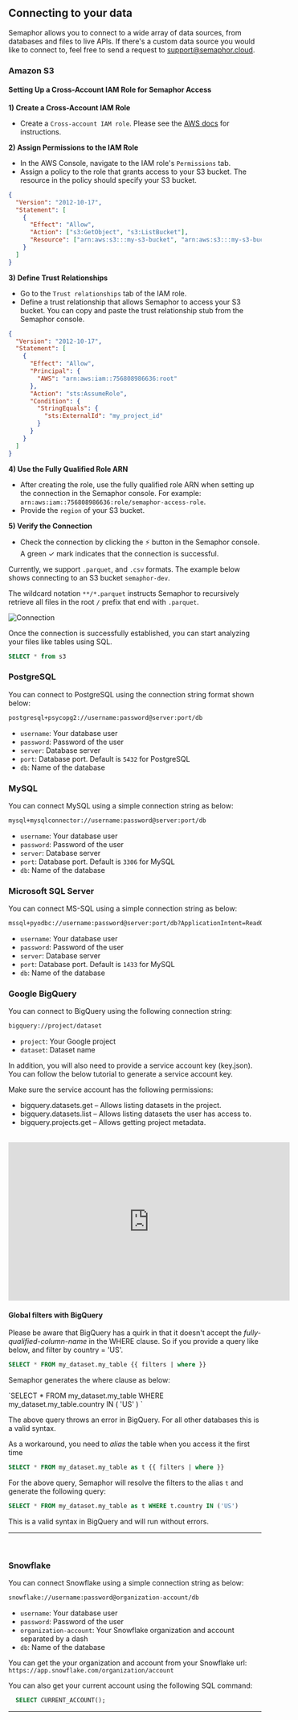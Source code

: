 ## Connecting to your data

Semaphor allows you to connect to a wide array of data sources, from databases and files to live APIs. If there's a custom data source you would like to connect to, feel free to send a request to support@semaphor.cloud.

### Amazon S3

#### Setting Up a Cross-Account IAM Role for Semaphor Access

**1) Create a Cross-Account IAM Role**

- Create a `Cross-account IAM role`. Please see the [AWS docs](https://docs.aws.amazon.com/IAM/latest/UserGuide/id_roles_create_for-user.html#roles-creatingrole-user-console) for instructions.

**2) Assign Permissions to the IAM Role**

- In the AWS Console, navigate to the IAM role's `Permissions` tab.
- Assign a policy to the role that grants access to your S3 bucket. The resource in the policy should specify your S3 bucket.

```json filename="Permission Policy" copy
{
  "Version": "2012-10-17",
  "Statement": [
    {
      "Effect": "Allow",
      "Action": ["s3:GetObject", "s3:ListBucket"],
      "Resource": ["arn:aws:s3:::my-s3-bucket", "arn:aws:s3:::my-s3-bucket/*"]
    }
  ]
}
```

**3) Define Trust Relationships**

- Go to the `Trust relationships` tab of the IAM role.
- Define a trust relationship that allows Semaphor to access your S3 bucket. You can copy and paste the trust relationship stub from the Semaphor console.

```json filename="Trust Policy" copy
{
  "Version": "2012-10-17",
  "Statement": [
    {
      "Effect": "Allow",
      "Principal": {
        "AWS": "arn:aws:iam::756808986636:root"
      },
      "Action": "sts:AssumeRole",
      "Condition": {
        "StringEquals": {
          "sts:ExternalId": "my_project_id"
        }
      }
    }
  ]
}
```

**4) Use the Fully Qualified Role ARN**

- After creating the role, use the fully qualified role ARN when setting up the connection in the Semaphor console. For example: `arn:aws:iam::756808986636:role/semaphor-access-role`.
- Provide the `region` of your S3 bucket.

**5) Verify the Connection**

- Check the connection by clicking the ⚡️ button in the Semaphor console.
  A green ✓ mark indicates that the connection is successful.

Currently, we support `.parquet`, and `.csv` formats. The example below shows connecting to an S3 bucket `semaphor-dev`.

The wildcard notation `**/*.parquet` instructs Semaphor to recursively retrieve all files in the root `/` prefix that end with `.parquet`.

![Connection](pages/connection_images/s3_connection.png)

Once the connection is successfully established, you can start analyzing your files like tables using SQL.

```sql filename="Card SQL"
SELECT * from s3
```

### PostgreSQL

You can connect to PostgreSQL using the connection string format shown below:

```markdown copy filename="Connection String"
postgresql+psycopg2://username:password@server:port/db
```

- `username`: Your database user
- `password`: Password of the user
- `server`: Database server
- `port`: Database port. Default is `5432` for PostgreSQL
- `db`: Name of the database

### MySQL

You can connect MySQL using a simple connection string as below:

```markdown copy filename="Connection String"
mysql+mysqlconnector://username:password@server:port/db
```

- `username`: Your database user
- `password`: Password of the user
- `server`: Database server
- `port`: Database port. Default is `3306` for MySQL
- `db`: Name of the database

### Microsoft SQL Server

You can connect MS-SQL using a simple connection string as below:

```markdown copy filename="Connection String"
mssql+pyodbc://username:password@server:port/db?ApplicationIntent=ReadOnly&driver=ODBC+Driver+17+for+SQL+Server
```

- `username`: Your database user
- `password`: Password of the user
- `server`: Database server
- `port`: Database port. Default is `1433` for MySQL
- `db`: Name of the database

### Google BigQuery

You can connect to BigQuery using the following connection string:

```markdown copy filename="Connection String"
bigquery://project/dataset
```

- `project`: Your Google project
- `dataset`: Dataset name

In addition, you will also need to provide a service account key (key.json). You can follow the below tutorial to generate a service account key.

Make sure the service account has the following permissions:

- bigquery.datasets.get – Allows listing datasets in the project.
- bigquery.datasets.list – Allows listing datasets the user has access to.
- bigquery.projects.get – Allows getting project metadata.

<br />

<iframe
  width="560"
  height="315"
  src="https://www.youtube.com/embed/q9qHHEk5rVM?si=E6gLP6k9j8pxdVdv&amp;start=35"
  title="YouTube video player"
  frameborder="0"
  allow="accelerometer; autoplay; clipboard-write; encrypted-media; gyroscope; picture-in-picture; web-share"
  referrerpolicy="strict-origin-when-cross-origin"
  allowfullscreen
></iframe>

#### Global filters with BigQuery

Please be aware that BigQuery has a quirk in that it doesn't accept the _fully-qualified-column-name_ in the WHERE clause. So if you provide a query like below, and filter by country = 'US'.

```sql filename="Card SQL"
SELECT * FROM my_dataset.my_table {{ filters | where }}
```


Semaphor generates the where clause as below:

<Callout type="warning" emoji="⚠️" title="BigQuery Quirk">
  `SELECT * FROM my_dataset.my_table WHERE my_dataset.my_table.country IN ( 'US'
  ) `
</Callout>

The above query throws an error in BigQuery. For all other databases this is a valid syntax.

As a workaround, you need to _alias_ the table when you access it the first time

```sql filename="Card SQL"
SELECT * FROM my_dataset.my_table as t {{ filters | where }}
```

For the above query, Semaphor will resolve the filters to the alias `t` and generate the following query:

```sql filename="Generated Query"
SELECT * FROM my_dataset.my_table as t WHERE t.country IN ('US')
```

This is a valid syntax in BigQuery and will run without errors.

---

<br />

### Snowflake

You can connect Snowflake using a simple connection string as below:

```markdown copy filename="Connection String"
snowflake://username:password@organization-account/db
```

- `username`: Your database user
- `password`: Password of the user
- `organization-account`: Your Snowflake organization and account separated by a dash
- `db`: Name of the database

You can get the your organization and account from your Snowflake url:
`https://app.snowflake.com/organization/account`

You can also get your current account using the following SQL command:

```sql
  SELECT CURRENT_ACCOUNT();
```

---
